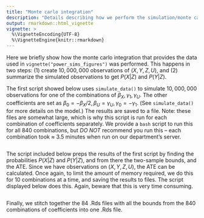 ```yaml
---
title: "Monte carlo integration"
description: "Details describing how we perform the simulation/monte carlo integration that is the foundation for the results in Section 3. See `vignette('power_sims_figures')` for details on how figures were created."
output: rmarkdown::html_vignette
vignette: >
  %\VignetteEncoding{UTF-8}
  %\VignetteEngine{knitr::rmarkdown}
---
```


Here we briefly show how the monte carlo integration that provides the data used in `vignette("power_sims_figures")` was performed. This happens in two steps: (1) create $10,000,000$ observations of $(X,Y,Z,U)$, and (2) summarize the simulated observations to get $P(X|Z)$ and $P(Y|Z)$. 

The first script showed below uses `simulate_data()` to simulate $10,000,000$ observations for one of the combinations of $\beta_X, \gamma_1, \gamma_U$. The other coefficients are set as $\beta_0 = -\beta_X / 2, \beta_U = \gamma_U, \gamma_0 = -\gamma_1$. (See `simulate_data()` for more details on the model.) The results are saved to a file. Note: these files are somewhat large, which is why this script is run for each combination of coefficients separately. We provide a `bash` script to run this for all 840 combinations, but *DO NOT* recommend you run this -- each combination took $\approx$ 3.5 minutes when run on our department's server. 

```r
```

The script included below preps the results of the first script by finding the probabilities $P(X|Z)$ and $P(Y|Z)$, and from there the two-sample bounds, and the ATE. Since we have observations on $(X,Y,Z,U)$, the ATE can be calculated. Once again, to limit the amount of memory required, we do this for 10 combinations at a time, and saving the results to files. The script displayed below does this. Again, beware that this is very time consuming. 

```r
```

Finally, we stitch together the 84 .Rds files with all the bounds from the 840 combinations of coefficients into one .Rds file. 

```r
```

